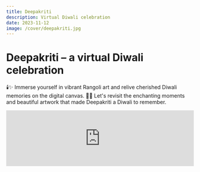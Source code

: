 ---
title: Deepakriti
description: Virtual Diwali celebration
date: 2023-11-12
image: /cover/deepakriti.jpg
---

# Deepakriti – a virtual Diwali celebration

🕯️✨ Immerse yourself in vibrant Rangoli art and relive cherished Diwali memories on the digital canvas.
🎉🥳 Let's revisit the enchanting moments and beautiful artwork that made Deepakriti a Diwali to remember. 

<iframe width="100%" height="auto" src="https://www.youtube.com/embed/id9h6EPA6lo" title="Deepakriti: A Virtual Diwali Extravaganza of Art and Joy! 🎨✨" frameborder="0" allow="accelerometer; autoplay; clipboard-write; encrypted-media; gyroscope; picture-in-picture; web-share" allowfullscreen></iframe>